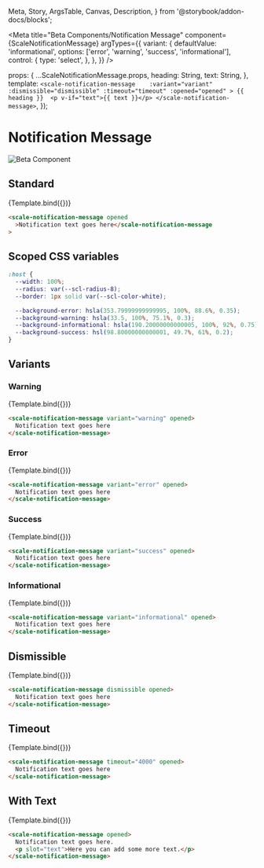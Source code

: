   Meta,
  Story,
  ArgsTable,
  Canvas,
  Description,
} from '@storybook/addon-docs/blocks';

<Meta
  title="Beta Components/Notification Message"
  component={ScaleNotificationMessage}
  argTypes={{
    variant: {
      defaultValue: 'informational',
      options: ['error', 'warning', 'success', 'informational'],
      control: {
        type: 'select',
      },
    },
  }}
/>

  props: {
    ...ScaleNotificationMessage.props,
    heading: String,
    text: String,
  },
  template: `
    <scale-notification-message   
      :variant="variant"
      :dismissible="dismissible"
      :timeout="timeout"
      :opened="opened"
    >
      {{ heading }} 
      <p v-if="text">{{ text }}</p>
    </scale-notification-message>
  `,
});

<div
  style={{
    display: 'inline-flex',
    alignItems: 'center',
    justifyContent: 'space-between',
    width: '100%',
  }}
>
  <h1>Notification Message</h1>
  <img src="assets/beta.png" alt="Beta Component" />
</div>

## Standard

<Canvas withSource="none">
  <Story
    name="Standard"
    args={{
      opened: true,
      heading: 'Notification text goes here',
    }}
  >
    {Template.bind({})}
  </Story>
</Canvas>

<ArgsTable story="Standard" />

```html
<scale-notification-message opened
  >Notification text goes here</scale-notification-message
>
```

## Scoped CSS variables

```css
:host {
  --width: 100%;
  --radius: var(--scl-radius-8);
  --border: 1px solid var(--scl-color-white);

  --background-error: hsla(353.79999999999995, 100%, 88.6%, 0.35);
  --background-warning: hsla(33.5, 100%, 75.1%, 0.3);
  --background-informational: hsla(190.20000000000005, 100%, 92%, 0.75);
  --background-success: hsl(98.80000000000001, 49.7%, 61%, 0.2);
}
```

## Variants

### Warning

<Canvas withSource="none">
  <Story
    name="Warning"
    args={{
      opened: true,
      variant: 'warning',
      heading: 'Notification text goes here',
    }}
  >
    {Template.bind({})}
  </Story>
</Canvas>

```html
<scale-notification-message variant="warning" opened>
  Notification text goes here
</scale-notification-message>
```

### Error

<Canvas withSource="none">
  <Story
    name="Error"
    args={{
      opened: true,
      variant: 'error',
      heading: 'Notification text goes here',
    }}
  >
    {Template.bind({})}
  </Story>
</Canvas>

```html
<scale-notification-message variant="error" opened>
  Notification text goes here
</scale-notification-message>
```

### Success

<Canvas withSource="none">
  <Story
    name="Success"
    args={{
      opened: true,
      variant: 'success',
      heading: 'Notification text goes here',
    }}
  >
    {Template.bind({})}
  </Story>
</Canvas>

```html
<scale-notification-message variant="success" opened>
  Notification text goes here
</scale-notification-message>
```

### Informational

<Canvas withSource="none">
  <Story
    name="Informational"
    args={{
      opened: true,
      variant: 'informational',
      heading: 'Notification text goes here',
    }}
  >
    {Template.bind({})}
  </Story>
</Canvas>

```html
<scale-notification-message variant="informational" opened>
  Notification text goes here
</scale-notification-message>
```

## Dismissible

<Canvas withSource="none">
  <Story
    name="Dismissible"
    args={{
      opened: true,
      dismissible: true,
      heading: 'Notification text goes here',
    }}
  >
    {Template.bind({})}
  </Story>
</Canvas>

```html
<scale-notification-message dismissible opened>
  Notification text goes here
</scale-notification-message>
```

## Timeout

<Canvas withSource="none">
  <Story
    name="Timeout"
    args={{
      opened: true,
      timeout: 4000,
      heading: 'Notification text goes here',
    }}
  >
    {Template.bind({})}
  </Story>
</Canvas>

```html
<scale-notification-message timeout="4000" opened>
  Notification text goes here
</scale-notification-message>
```

## With Text

<Canvas withSource="none">
  <Story
    name="With Text"
    args={{
      opened: true,
      heading: 'Notification text goes here',
      text: 'Here you can add some more text',
    }}
  >
    {Template.bind({})}
  </Story>
</Canvas>

```html
<scale-notification-message opened>
  Notification text goes here.
  <p slot="text">Here you can add some more text.</p>
</scale-notification-message>
```
